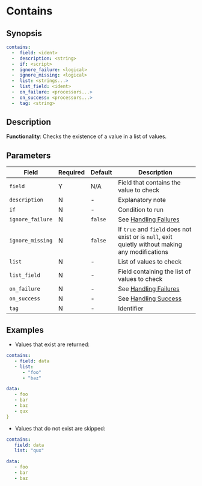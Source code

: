 # Contains

## Synopsis

```yaml {2}
contains:
  -  field: <ident>
  -  description: <string>
  -  if: <script>
  -  ignore_failure: <logical>
  -  ignore_missing: <logical>
  -  list: <strings...>
  -  list_field: <ident>
  -  on_failure: <processors...>
  -  on_success: <processors...>
  -  tag: <string>
```

## Description

**Functionality**: Checks the existence of a value in a list of values.

## Parameters

|Field|Required|Default|Description|
|---|---|---|---|
|`field`|Y|N/A|Field that contains the value to check|
|`description`|N|-|Explanatory note|
|`if`|N|-|Condition to run|
|`ignore_failure`|N|`false`|See [Handling Failures](../handling-failures.mdx)|
|`ignore_missing`|N|`false`|If `true` and `field` does not exist or is `null`, exit quietly without making any modifications|
|`list`|N|-|List of values to check|
|`list_field`|N|-|Field containing the list of values to check|
|`on_failure`|N|-|See [Handling Failures](../handling-failures.mdx)|
|`on_success`|N|-|See [Handling Success](../handling-success.mdx)|
|`tag`|N|-|Identifier|

## Examples

* Values that exist are returned:

```yaml
contains:
   - field: data
   - list:
      - "foo"
      - "baz"

data:
   - foo
   - bar
   - baz
   - qux
}
```

* Values that do not exist are skipped:

```yaml
contains:
   field: data
   list: "qux"

data:
   - foo
   - bar
   - baz
```
